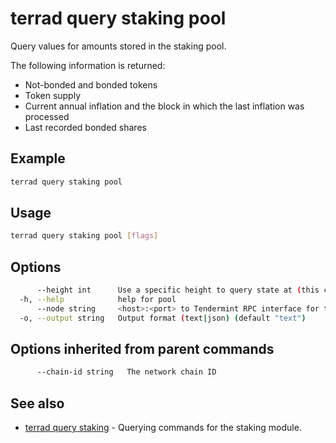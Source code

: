 # terrad query staking pool

Query values for amounts stored in the staking pool.


The following information is returned:

- Not-bonded and bonded tokens
- Token supply
- Current annual inflation and the block in which the last inflation was processed
- Last recorded bonded shares

## Example

```sh Terrad
terrad query staking pool
```

## Usage

```sh Terrad
terrad query staking pool [flags]
```

## Options

```sh Terrad
      --height int      Use a specific height to query state at (this can error if the node is pruning state)
  -h, --help            help for pool
      --node string     <host>:<port> to Tendermint RPC interface for this chain (default "tcp://localhost:26657")
  -o, --output string   Output format (text|json) (default "text")
```

## Options inherited from parent commands

```sh Terrad
      --chain-id string   The network chain ID
```

## See also

* [terrad query staking](./terrad_query_staking.mdx)	 - Querying commands for the staking module.


